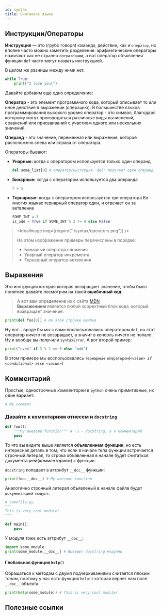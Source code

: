 ```yaml
---
id: syntax
title: Синтаксис языка
---
```



## Инструкции/Операторы

**Инструкция** — это (грубо говоря) команда, действие, как и `оператор`, но вполне часто можно заметить разделение: арифметические операторы называют как не странно `операторами`, а вот оператор объявления функции `def` часто могут назвать инструкцией.

В целом же разницы между ними нет.

```python
while True:
    print("I love you!")
```

Давайте добавим еще одно определение:

**Оператор** - это элемент программного кода, который описывает то или иное действие в выражении (операцию). В большинстве языков программирования высокого уровня оператор - это символ, благодаря которому могут производиться различные виды вычислений, сравнений или присваиваний с участием одного или нескольких значений.

**Операнд** - это значение, переменная или выражение, которое расположено слева или справа от оператора.

Операторы бывают:

- **Унарные:** когда с оператором используется только один операнд
  ```python
  del some_list[0] # оператор/инстукция 'del' получает один операнд
  ```
- **Бинарные:** когда с оператором используется два операнда
  ```python
  4 + 5
  ```
- **Тернарные:** когда с оператором используется три оператора
  Во многих языках тернарный оператор один, и отвечает он за ветвление
  ```python
  SOME_INT = 3
  is_odd = True if SOME_INT % 2 != 0 else False
  ```
> 
> <IdealImage img={require("./syntax/operators.png")} />
> 
> На этом изображении примеры перечислены в порядке:
> - Бинарный оператор сложения
> - Унарный оператор инкремента
> - Тернарный оператор ветвления

## Выражения

Это инструкция которая которая возвращает значение, чтобы было понятнее давайте посмотрим на такой **ошибочный код**:

> А вот вам определение из с сайта [MDN](https://developer.mozilla.org/ru/docs/Web/JavaScript/Guide/Expressions_and_Operators#%D0%92%D1%8B%D1%80%D0%B0%D0%B6%D0%B5%D0%BD%D0%B8%D1%8F)  
> **Выражением** является любой корректный блок кода, который возвращает значение.

```python
print(del foo[0]) # На этой строчке ошибка
```

Ну вот... вроде бы мы с вами воспользовались оператором `del`, но этот оператор ничего не возвращает, а значит в консоль ничего не попало. Ну и вообще вы получили `SyntaxError`. А вот второй пример:

```python
print("even" if 3 % 2 == 0 else "odd")
```

В этом примере мы воспользовались `тернарным оператором`(_`<value> if <conditional> else <value>`_)

## Комментарий

Простые, однострочные _комментарии_ в `python` очень примитивные, их один вариант:

```python
# My comment
```

### Давайте к коментариям отнесем и `docstring`

```python
def foo():
    """My awesome function""" # 👈 - docstring, а я комментарий
    pass
```

То что вы видите выше является **объявлением функции**, но есть интересная деталь в том, что если в начале тела функции встречается строчный литерал, то строка объявленная в начале будет считаться документацией(_комментарием_) к функции.

`docstring` попадает в аттрибут `__doc__` функции:

```python
print(foo.__doc__) # My awesome function
```

Аналогично строчный литерал объявленый в начале файла будет `документацией модуля`.

```python
# somefile.py
"""
This is very cool module!
"""

def main():
    pass
```

У модуля тоже есть аттрибут `__doc__`:

```python
import some_module
print(some_module.__doc__) # Выведет docstring модуляы
```

#### Глобальная функция `help()`

Обращаться к методам с двумя подчеркиваниями считается плохим тоном, поэтому у нас есть функция `help()` которая вернет нам поле `__doc__` объекта

```python
print(help(some_module)) # This is very cool module!
```

## Полезные ссылки

<Link
  title="Python AST Explorer"
  href="https://python-ast-explorer.com/"
  caption="Советую ознакомиться с этим web-приложением и поиграться"
/>
